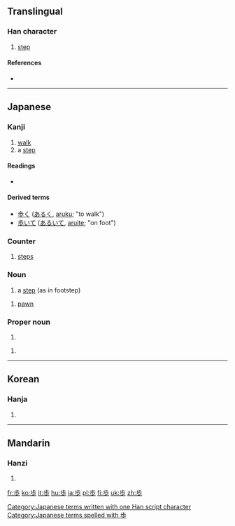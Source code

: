{{also|步}}
==Translingual==

===Han character===
{{Han char|rn=77|rad=止|as=04|sn=8|four=|canj=X卜中一竹 (XYLMH), 卜中一竹 (YLMH)|ids=⿱[[止]][[少]]}}

# [[step]]

====References====
* {{Han ref|kx=0576.101|dkj=16284|dj=0966.110|hdz=21441.020|uh=6B69|ud=27497}}

----

==Japanese==

===Kanji===
{{ja-kanji|grade=2|rs=止04}}

# [[walk]]
# a [[step]]

====Readings====
* {{ja-readings|on=[[ほ]] (ho), [[ぶ]] (bu), [[ふ]] (fu)|kun=[[あるく]] ([[歩く]], aruku), [[あゆむ]] (ayumu), [[あゆみ]] (ayumi)}}

====Derived terms====
* [[歩く]] ([[あるく]], [[aruku]]; "to walk")
* [[歩いて]] ([[あるいて]], [[aruite]]; "on foot")

===Counter===
{{ja-pos|k|counter|hira=ほ|rom=-ho}}

# [[steps]]

===Noun===
{{ja-noun|k|hira=ほ|rom=ho}}

# a [[step]] (as in footstep)

{{ja-noun|k|hira=ふ|rom=fu}}

# {{shogi|lang=ja|skey=ふ}} [[pawn]]

===Proper noun===
{{ja-pos|k|proper|hira=あゆみ|rom=Ayumi}}

# {{given name|female|lang=ja|sort=あゆみ}}

{{ja-pos|k|proper|hira=あゆむ|rom=Ayumu}}

# {{given name|male|lang=ja|sort=あゆむ}}

[[Category:Japanese terms written with one Han script character]]
[[Category:Japanese terms spelled with 歩]]
----

==Korean==

===Hanja===
{{ko-hanja|hangeul=보|eumhun=|rv=bo|mr=po|y=po}}

# {{defn|lang=ko|sort=止04}}

----

==Mandarin==

===Hanzi===
{{cmn-hanzi|pin=[[bù]] ([[bu4]])|wg=pu<sup>4</sup>}}

# {{defn|lang=cmn|sort=止04}}

[[fr:歩]]
[[ko:歩]]
[[it:歩]]
[[hu:歩]]
[[ja:歩]]
[[pl:歩]]
[[fi:歩]]
[[uk:歩]]
[[zh:歩]]